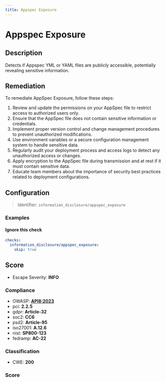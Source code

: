 ```yaml
---
title: Appspec Exposure
---
```


# Appspec Exposure

## Description

Detects if Appspec YML or YAML files are publicly accessible, potentially revealing sensitive information.

## Remediation

To remediate AppSpec Exposure, follow these steps:

1. Review and update the permissions on your AppSpec file to restrict access to authorized users only.
2. Ensure that the AppSpec file does not contain sensitive information or credentials.
3. Implement proper version control and change management procedures to prevent unauthorized modifications.
4. Use environment variables or a secure configuration management system to handle sensitive data.
5. Regularly audit your deployment process and access logs to detect any unauthorized access or changes.
6. Apply encryption to the AppSpec file during transmission and at rest if it must contain sensitive data.
7. Educate team members about the importance of security best practices related to deployment configurations.



## Configuration

> Identifier: `information_disclosure/appspec_exposure`



### Examples



#### Ignore this check

```yaml
checks:
  information_disclosure/appspec_exposure:
    skip: true
```




## Score

- Escape Severity: **<span className="info-severityom">INFO</span>**

### Compliance

- OWASP: **[API8:2023](https://github.com/OWASP/API-Security/blob/master/editions/2023/en/0xa8-security-misconfiguration.md)**
- pci: **2.2.5**
- gdpr: **Article-32**
- soc2: **CC6**
- psd2: **Article-95**
- iso27001: **A.12.6**
- nist: **SP800-123**
- fedramp: **AC-22**

### Classification

- CWE: **200**




### Score




